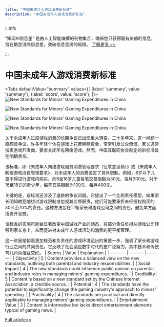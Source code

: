 ```yaml
---
title: "中国未成年人游戏消费新标准"
description: "中国未成年人游戏消费新标准"
---
```



:::info

“知闻AI信息差“ 是由人工智能编撰的刊物集合，确保您只获得最有价值的信息，旨在助您消除信息差，突破信息茧房的局限。  [了解更多 >>](/)

:::

# 中国未成年人游戏消费新标准


<Tabs
	defaultValue="summary"
	values={[
	{label: 'summary', value: 'summary'},
	{label: 'score', value: 'score'},
]}>
<TabItem value="summary">
<img
  src="https://image.informedainews.com/2024/06/Soc-ZJr-1717382607-0.jpg"
  alt="New Standards for Minors' Gaming Expenditures in China"
/>

<img
  src="https://image.informedainews.com/2024/06/Soc-J34-1717382607-1.jpg"
  alt="New Standards for Minors' Gaming Expenditures in China"
/>

<img
  src="https://image.informedainews.com/2024/06/Soc-g23-1717382607-2.jpg"
  alt="New Standards for Minors' Gaming Expenditures in China"
/>

<img
  src="https://image.informedainews.com/2024/06/Soc-LKB-1717382607-3.jpg"
  alt="New Standards for Minors' Gaming Expenditures in China"
/>



关于未成年人过度游戏消费的长期争议已出现重大转变。二十多年来，这一问题一直颇具争议，许多年轻个体在游戏上花费巨额资金，常常引发公众愤慨。家长通常指责游戏开发商，要求关闭所有网络游戏。然而，中国互联网协会制定的新标准旨在明确责任。

该标准，即《未成年人网络游戏服务消费管理要求（征求意见稿）》或《未成年人网络游戏消费管理要求》，对未成年人的消费设定了具体限制。例如，8岁以下儿童不得进行游戏内购买，而8至16岁儿童每笔交易限额为50元，每月200元。对于16至18岁的青少年，每笔交易限额为100元，每月400元。

关键的是，该标准还涉及了退款的争议问题。它提出了一个比例责任模型，如果家长明知故犯地绕过游戏限制或忽视其监督职责，他们可能要承担未经授权购买的30%至70%的责任。这种方法旨在平衡家长和游戏公司之间的责任，避免单方面指责开发商。

该标准的实施可能会显著改变中国游戏产业的动态，将部分责任负担从游戏公司转移到家长身上，从而促进对未成年人游戏活动和消费的更平衡管理。

这一进展是朝着更加规范和负责任的游戏环境迈出的重要一步，强调了家长和游戏行业之间的共同责任。它反映了社会适应数字时代的更广泛努力，其中技术和传统育儿角色相互交织。
</TabItem>
<TabItem value="score">
	| Scores     | Value   | Explanation |
	| -------- | ------- | ------- |
	| Objectivity  | 5    | Content provides a balanced view on the new standards, outlining both parental and industry responsibilities.    |
	| Social Impact | 4     | The new standards could influence public opinion on parental and industry roles in managing minors' gaming expenditures.    |
	| Credibility    | 5    | Content is based on a new standard set by the Chinese Internet Association, a credible source.    |
	| Potential    | 4    | The standards have the potential to significantly change the gaming industry's approach to minors' spending.    |
	| Practicality    | 4    | The standards are practical and directly applicable to managing minors' gaming expenditures.    |
	| Entertainment Value    | 3    | Content is informative but lacks direct entertainment elements typical of gaming news.    |
</TabItem>
</Tabs>

[Full article>>](https://www.cnbeta.com.tw/articles/game/1433320.htm)
